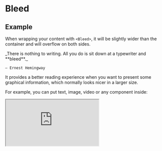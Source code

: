 
# Bleed

## Example

When wrapping your content with `<Bleed>`, it will be slightly wider than the
container and will overflow on both sides.

<Bleed>
  <div className="bg-white dark:bg-neutral-800 px-16 py-10 text-center border">
    _There is nothing to writing. All you do is sit down at a typewriter and **bleed**._

    — Ernest Hemingway

  </div>
</Bleed>

It provides a better reading experience when you want to present some graphical
information, which normally looks nicer in a larger size.

For example, you can put text, image, video or any component inside:

<Bleed>
  <iframe
    className="aspect-video w-full"
    src="https://www.youtube.com/embed/3hccXiXI0u8"
    allow="accelerometer; autoplay; clipboard-write; encrypted-media; gyroscope; picture-in-picture"
    allowFullScreen
  />
</Bleed>

You can even make it full-bleed using `<Bleed full>`:

<Bleed full>
  ![OGimage](/og.jpeg)
</Bleed>

## Usage

```mdx
import { Bleed } from 'nextra-theme-docs'

<Bleed>Hey, I can use **Markdown** syntax here.</Bleed>

<Bleed full>
   ![OGimage](https://nextra.site/og.jpeg)
</Bleed>

<Bleed full>
  <iframe
    src="https://codesandbox.io/embed/swr-states-4une7"
    width="100%"
    height="500px"
    title="SWR-States"
  />
</Bleed>
```
